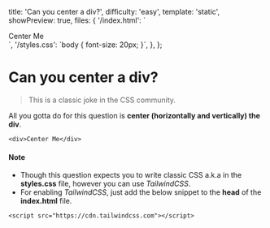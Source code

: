   title: 'Can you center a div?',
  difficulty: 'easy',
  template: 'static',
  showPreview: true,
  files: {
    '/index.html': `<!DOCTYPE html>
<html>

<head>
  <title>Parcel Sandbox</title>
  <meta charset="UTF-8" />
  <link rel="stylesheet" href="/styles.css" />
</head>

<body>
  <div>Center Me</div>
</body>

</html>`,
    '/styles.css': `body {
      font-size: 20px;
    }`,
  },
};

# Can you center a div?

> This is a classic joke in the CSS community.

All you gotta do for this question is **center (horizontally and vertically) the div**.

```
<div>Center Me</div>
```

#### Note

- Though this question expects you to write classic CSS a.k.a in the **styles.css** file, however you can use _TailwindCSS_.
- For enabling _TailwindCSS_, just add the below snippet to the **head** of the **index.html** file.

```
<script src="https://cdn.tailwindcss.com"></script>
```
